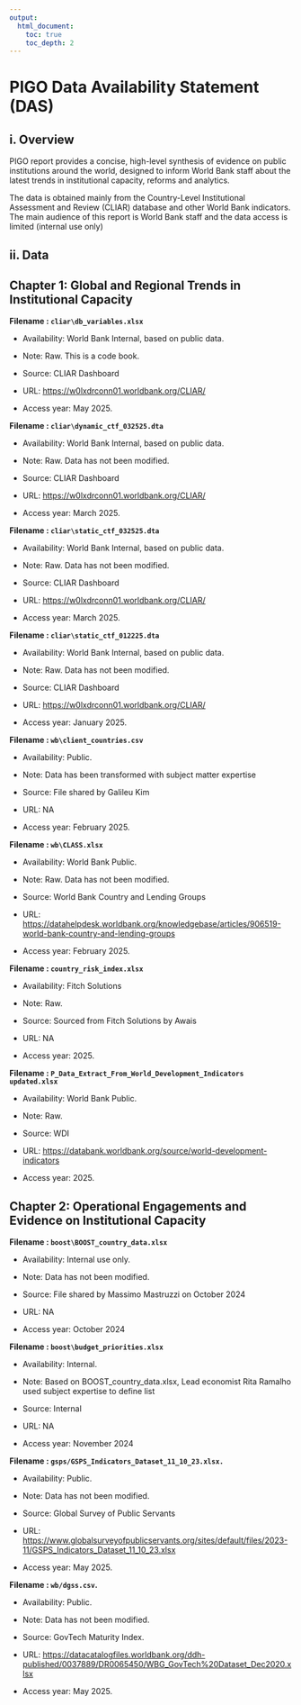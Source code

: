 ```yaml
---
output: 
  html_document:
    toc: true
    toc_depth: 2
---
```


# PIGO Data Availability Statement (DAS)

## i. Overview
PIGO report provides a concise, high-level synthesis of evidence on public institutions around the world, designed to inform World Bank staff about the latest trends in institutional capacity, reforms and analytics. 

The data is obtained mainly from the Country-Level Institutional Assessment and Review (CLIAR) database and other World Bank indicators. The main audience of this report is World Bank staff and the data access is limited (internal use only)

## ii. Data

## Chapter 1: Global and Regional Trends in Institutional Capacity

**Filename : `cliar\db_variables.xlsx`**

-   Availability: World Bank Internal, based on public data.

-   Note: Raw. This is a code book.

-   Source: CLIAR Dashboard

-   URL: <https://w0lxdrconn01.worldbank.org/CLIAR/>

-   Access year: May 2025.

**Filename : `cliar\dynamic_ctf_032525.dta`**

-   Availability: World Bank Internal, based on public data.

-   Note: Raw. Data has not been modified.

-   Source: CLIAR Dashboard

-   URL: <https://w0lxdrconn01.worldbank.org/CLIAR/>

-   Access year: March 2025.

**Filename : `cliar\static_ctf_032525.dta`**

-   Availability: World Bank Internal, based on public data.

-   Note: Raw. Data has not been modified.

-   Source: CLIAR Dashboard

-   URL: <https://w0lxdrconn01.worldbank.org/CLIAR/>

-   Access year: March 2025.

**Filename : `cliar\static_ctf_012225.dta`**

-   Availability: World Bank Internal, based on public data.

-   Note: Raw. Data has not been modified.

-   Source: CLIAR Dashboard

-   URL: <https://w0lxdrconn01.worldbank.org/CLIAR/>

-   Access year: January 2025.

**Filename : `wb\client_countries.csv`**

-   Availability: Public.

-   Note: Data has been transformed with subject matter expertise

-   Source: File shared by Galileu Kim

-   URL: NA

-   Access year: February 2025.

**Filename : `wb\CLASS.xlsx`**

-   Availability: World Bank Public.

-   Note: Raw. Data has not been modified.

-   Source: World Bank Country and Lending Groups

-   URL: <https://datahelpdesk.worldbank.org/knowledgebase/articles/906519-world-bank-country-and-lending-groups>

-   Access year: February 2025.

**Filename : `country_risk_index.xlsx`**

-   Availability: Fitch Solutions 

-   Note: Raw.

-   Source: Sourced from Fitch Solutions by Awais

-   URL: NA

-   Access year: 2025.

**Filename : `P_Data_Extract_From_World_Development_Indicators updated.xlsx`**

-   Availability: World Bank Public.

-   Note: Raw.

-   Source: WDI

-   URL: <https://databank.worldbank.org/source/world-development-indicators>

-   Access year: 2025.

## Chapter 2: Operational Engagements and Evidence on Institutional Capacity

**Filename : `boost\BOOST_country_data.xlsx`**

-   Availability: Internal use only.

-   Note: Data has not been modified.

-   Source: File shared by Massimo Mastruzzi on October 2024

-   URL: NA

-   Access year: October 2024

**Filename : `boost\budget_priorities.xlsx`**

-   Availability: Internal.

-   Note: Based on BOOST_country_data.xlsx, Lead economist Rita Ramalho used subject expertise to define list

-   Source: Internal

-   URL: NA

-   Access year: November 2024

**Filename : `gsps/GSPS_Indicators_Dataset_11_10_23.xlsx.`**

-   Availability: Public.

-   Note: Data has not been modified.

-   Source: Global Survey of Public Servants

-   URL: <https://www.globalsurveyofpublicservants.org/sites/default/files/2023-11/GSPS_Indicators_Dataset_11_10_23.xlsx>

-   Access year: May 2025.

**Filename : `wb/dgss.csv`.**

-   Availability: Public.

-   Note: Data has not been modified.

-   Source: GovTech Maturity Index.

-   URL: <https://datacatalogfiles.worldbank.org/ddh-published/0037889/DR0065450/WBG_GovTech%20Dataset_Dec2020.xlsx>

-   Access year: May 2025.




